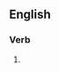==English==

===Verb===
{{head|en|verb form}}

# {{present participle of|conglomerate|lang=en|nocat=1}}